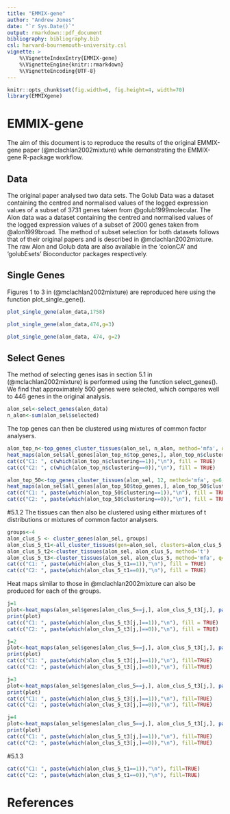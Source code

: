 ```yaml
---
title: "EMMIX-gene"
author: "Andrew Jones"
date: "`r Sys.Date()`"
output: rmarkdown::pdf_document
bibliography: bibliography.bib
csl: harvard-bournemouth-university.csl
vignette: >
    %\VignetteIndexEntry{EMMIX-gene}
    %\VignetteEngine{knitr::rmarkdown}
    %\VignetteEncoding{UTF-8}
---
```

```r
knitr::opts_chunk$set(fig.width=6, fig.height=4, width=70)
library(EMMIXgene)
```
# EMMIX-gene
The aim of this document is to reproduce the results of the original EMMIX-gene paper (@mclachlan2002mixture) while demonstrating the EMMIX-gene R-package workflow.

## Data
The original paper analysed two data sets. The Golub Data was a dataset containing the centred and normalised values of the logged expression values of a subset of 3731 genes taken from @golub1999molecular. The Alon data was a dataset containing the centred and normalised values of the logged expression values of a subset of 2000 genes taken from @alon1999broad. The method of subset selection for both datasets follows that of their original papers and is described in @mclachlan2002mixture. The raw Alon and Golub data are also available in the 'colonCA' and 'golubEsets' Bioconductor packages respectively.

## Single Genes

Figures 1 to 3 in  (@mclachlan2002mixture) are reproduced here using the function plot_single_gene().

```r
plot_single_gene(alon_data,1758)
```
```r
plot_single_gene(alon_data,474,g=3)
```
```r
plot_single_gene(alon_data, 474, g=2)
```


## Select Genes

The method of selecting genes isas in section 5.1 in (@mclachlan2002mixture) is performed using the function select_genes(). We find that approximately 500 genes were selected, which compares well to 446 genes in the original analysis.

```r
alon_sel<-select_genes(alon_data)
n_alon<-sum(alon_sel$selected)
```

The top genes can then be clustered using mixtures of common factor analysers.

```r
alon_top_n<-top_genes_cluster_tissues(alon_sel, n_alon, method='mfa', q=6, g=2)
heat_maps(alon_sel$all_genes[alon_top_n$top_genes,], alon_top_n$clustering)
cat(c("C1: ", c(which(alon_top_n$clustering==1)),"\n"), fill = TRUE)
cat(c("C2: ", c(which(alon_top_n$clustering==0)),"\n"), fill = TRUE)
```


```r
alon_top_50<-top_genes_cluster_tissues(alon_sel, 12, method='mfa', q=6, g=2)
heat_maps(alon_sel$all_genes[alon_top_50$top_genes,], alon_top_50$clustering)
cat(c("C1: ", paste(which(alon_top_50$clustering==1)),"\n"), fill = TRUE)
cat(c("C2: ", paste(which(alon_top_50$clustering==0)),"\n"), fill = TRUE)
```


#5.1.2
The tissues can then  also be clustered using either mixtures of t distributions or mixtures of common factor analysers.
```r
groups<-4
alon_clus_5 <- cluster_genes(alon_sel, groups)
alon_clus_5_t1<-all_cluster_tissues(gen=alon_sel, clusters=alon_clus_5, q=2, G=2)
alon_clus_5_t2<-cluster_tissues(alon_sel, alon_clus_5, method='t')
alon_clus_5_t3<-cluster_tissues(alon_sel, alon_clus_5, method='mfa', q=1, G=2)
cat(c("C1: ", paste(which(alon_clus_5_t1==1)),"\n"), fill = TRUE)
cat(c("C2: ", paste(which(alon_clus_5_t1==0)),"\n"), fill = TRUE)

```

Heat maps similar to those in @mclachlan2002mixture can also be produced for each of the groups.

```r
j=1
plot<-heat_maps(alon_sel$genes[alon_clus_5==j,], alon_clus_5_t3[j,], paste0("Genes from Group G",j))
print(plot)
cat(c("C1: ", paste(which(alon_clus_5_t3[j,]==1)),"\n"), fill = TRUE)
cat(c("C2: ", paste(which(alon_clus_5_t3[j,]==0)),"\n"), fill = TRUE)
```

```r
j=2
plot<-heat_maps(alon_sel$genes[alon_clus_5==j,], alon_clus_5_t3[j,], paste0("Genes from Group G",j))
print(plot)
cat(c("C1: ", paste(which(alon_clus_5_t3[j,]==1)),"\n"), fill=TRUE)
cat(c("C2: ", paste(which(alon_clus_5_t3[j,]==0)),"\n"), fill=TRUE)
```

```r
j=3
plot<-heat_maps(alon_sel$genes[alon_clus_5==j,], alon_clus_5_t3[j,], paste0("Genes from Group G",j))
print(plot)
cat(c("C1: ", paste(which(alon_clus_5_t3[j,]==1)),"\n"), fill=TRUE)
cat(c("C2: ", paste(which(alon_clus_5_t3[j,]==0)),"\n"), fill=TRUE)
```


```r
j=4
plot<-heat_maps(alon_sel$genes[alon_clus_5==j,], alon_clus_5_t3[j,], paste0("Genes from Group G",j))
print(plot)
cat(c("C1: ", paste(which(alon_clus_5_t3[j,]==1)),"\n"), fill=TRUE)
cat(c("C2: ", paste(which(alon_clus_5_t3[j,]==0)),"\n"), fill=TRUE)
```


#5.1.3
```r
cat(c("C1: ", paste(which(alon_clus_5_t1==1)),"\n"), fill=TRUE)
cat(c("C2: ", paste(which(alon_clus_5_t1==0)),"\n"), fill=TRUE)
```


# References